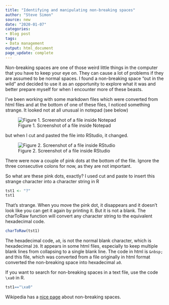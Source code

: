 ```yaml
---
title: "Identifying and manipulating non-breaking spaces"
author: "Steve Simon"
source: new
date: "2020-01-07"
categories:
- Blog post
tags:
- Data management
output: html_document
page_update: complete
---
```


Non-breaking spaces are one of those weird little things in the computer that you have to keep your eye on. They can cause a lot of problems if they are assumed to be normal spaces. I found a non-breaking space "out in the wild" and decided to use it as an opportunity to explore what it was and better prepare myself for when I encounter more of these beasts.

<!---More--->

I've been working with some markdown files which were converted from html files and at the bottom of one of these files, I noticed something strange. It looked not at all unusual in notepad (see below)

![Figure 1. Screenshot of a file inside Notepad](http://www.pmean.com/images/20/non-breaking-space01.png)

but when I cut and pasted the file into RStudio, it changed.

![Figure 2. Screenshot of a file inside RStudio](http://www.pmean.com/images/20/non-breaking-space02.png)

There were now a couple of pink dots at the bottom of the file. Ignore the three consecutive colons for now, as they are not important.

So what are these pink dots, exactly? I used cut and paste to insert this strange character into a character string in R

```r
tst1 <- "?"
tst1
```

That's strange. When you move the pink dot, it disappears and it doesn't look like you can get it again by printing it. But it is not a blank. The charToRaw function will convert any character string to the equivalent hexadecimal code.

```r
charToRaw(tst1)
```

The hexadecimal code, `a0`, is not the normal blank character, which is hexadecimal `20`. It appears in some html files, especially to keep multiple blank lines from collapsing to a single blank line. The code in html is `&nbsp;` and this file, which was converted from a file originally in html format converted the non-breaking space into hexadecimal `a0`.

If you want to search for non-breaking spaces in a text file, use the code `\xa0` in R.

```r
tst1=="\xa0"
```

Wikipedia has a [nice page](https://en.wikipedia.org/wiki/Non-breaking_space) about non-breaking spaces.
